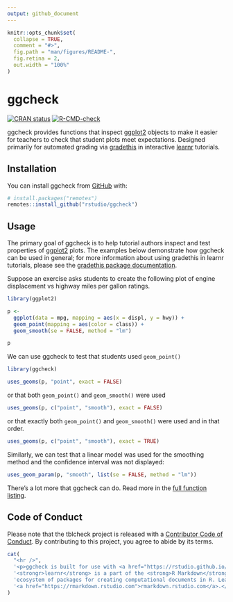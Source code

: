 ```yaml
---
output: github_document
---
```


<!-- README.md is generated from README.Rmd. Please edit that file -->

```r
knitr::opts_chunk$set(
  collapse = TRUE,
  comment = "#>",
  fig.path = "man/figures/README-",
  fig.retina = 2,
  out.width = "100%"
)
```

# ggcheck

<!-- badges: start -->
[![CRAN status](https://www.r-pkg.org/badges/version/ggcheck)](https://CRAN.R-project.org/package=ggcheck)
[![R-CMD-check](https://github.com/rstudio/ggcheck/workflows/R-CMD-check/badge.svg)](https://github.com/rstudio/ggcheck/actions)
<!-- [![](http://cranlogs.r-pkg.org/badges/last-month/ggcheck?color=blue)](https://cran.r-project.org/package=ggcheck) -->
<!-- badges: end -->

ggcheck provides functions that inspect [ggplot2] objects to make it easier for teachers to check that student plots meet expectations. Designed primarily for automated grading via [gradethis] in interactive [learnr] tutorials.

## Installation

You can install ggcheck from [GitHub][gh-ggcheck] with:

``` r
# install.packages("remotes")
remotes::install_github("rstudio/ggcheck")
```

## Usage

The primary goal of ggcheck is to help tutorial authors inspect and test properties of [ggplot2] plots.
The examples below demonstrate how ggcheck can be used in general;
for more information about using gradethis in learnr tutorials,
please see the [gradethis package documentation](https://pkgs.rstudio.com/gradethis/).

Suppose an exercise asks students to create the following plot
of engine displacement vs highway miles per gallon ratings.

```r
library(ggplot2)

p <-
  ggplot(data = mpg, mapping = aes(x = displ, y = hwy)) +
  geom_point(mapping = aes(color = class)) +
  geom_smooth(se = FALSE, method = "lm")

p
```

We can use ggcheck to test that students used `geom_point()`

```r
library(ggcheck)

uses_geoms(p, "point", exact = FALSE)
```

or that both `geom_point()` and `geom_smooth()` were used

```r
uses_geoms(p, c("point", "smooth"), exact = FALSE)
```

or that exactly both `geom_point()` and `geom_smooth()` were used and in that order.

```r
uses_geoms(p, c("point", "smooth"), exact = TRUE)
```

Similarly, we can test that a linear model was used for the smoothing method
and the confidence interval was not displayed:

```r
uses_geom_param(p, "smooth", list(se = FALSE, method = "lm"))
```

There's a lot more that ggcheck can do.
Read more in the [full function listing](https://rstudio.github.io/ggcheck/).

## Code of Conduct
  
Please note that the tblcheck project is released with a [Contributor Code of Conduct](https://contributor-covenant.org/version/2/0/CODE_OF_CONDUCT.html). By contributing to this project, you agree to abide by its terms.


<!-- hide content on pkgdown, shown on GitHub -->
<style>.container.template-home { display: none; }</style>
<div class="footer">

```r
cat(
  "<hr />",
  '<p>ggcheck is built for use with <a href="https://rstudio.github.io/learnr">learnr</a> interactive tutorials.',
  '<strongr>learnr</strong> is a part of the <strong>R Markdown</strong>',
  'ecosystem of packages for creating computational documents in R. Learn more at',
  '<a href="https://rmarkdown.rstudio.com">rmarkdown.rstudio.com</a>.</p>'
)
```

</div>

[gh-ggcheck]: https://github.com/rstudio/ggcheck
[ggplot2]: https://ggplot2.tidyverse.org
[gradethis]: https://pkgs.rstudio.com/gradethis
[learnr]: https://rstudio.github.io/learnr/
